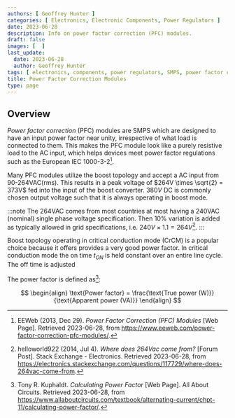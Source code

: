 ```yaml
---
authors: [ Geoffrey Hunter ]
categories: [ Electronics, Electronic Components, Power Regulators ]
date: 2023-06-28
description: Info on power factor correction (PFC) modules.
draft: false
images: [  ]
last_update:
  date: 2023-06-28
  author: Geoffrey Hunter
tags: [ electronics, components, power regulators, SMPS, power factor correction, PFC ]
title: Power Factor Correction Modules
type: page
---
```


## Overview

_Power factor correction_ (PFC) modules are SMPS which are designed to have an input power factor near unity, irrespective of what load is connected to them. This makes the PFC module look like a purely resistive load to the AC input, which helps devices meet power factor regulations such as the European IEC 1000-3-2[^eeweb-power-factor-correction-modules].

Many PFC modules utilize the boost topology and accept a AC input from 90-264VAC(rms). This results in a peak voltage of $264V \times \sqrt{2} = 373V$ fed into the input of the boost converter. $380V$ DC is commonly chosen output voltage such that it is always operating in boost mode.

:::note
The 264VAC comes from most countries at most having a 240VAC (nominal) single phase voltage specification. Then 10% variation is added as typically allowed in grid specifications, i.e. $240V \times 1.1 = 264V$[^stack-exchange-where-does-264vac-come-from].
:::

Boost topology operating in critical conduction mode (CrCM) is a popular choice because it offers provides a very good power factor. In critical conduction mode the on time $t_{ON}$ is held constant over an entire line cycle. The off time is adjusted 

The power factor is defined as[^all-about-circuits-calculating-power-factor]:

$$
\begin{align}
\text{Power factor} = \frac{\text{True power (W)}}{\text{Apparent power (VA)}}
\end{align}
$$

[^eeweb-power-factor-correction-modules]: EEWeb (2013, Dec 29). _Power Factor Correction (PFC) Modules_ [Web Page]. Retrieved 2023-06-28, from https://www.eeweb.com/power-factor-correction-pfc-modules/.
[^stack-exchange-where-does-264vac-come-from]: helloworld922 (2014, Jul 4). _Where does 264Vac come from?_ [Forum Post]. Stack Exchange - Electronics. Retrieved 2023-06-28, from https://electronics.stackexchange.com/questions/117729/where-does-264vac-come-from.
[^all-about-circuits-calculating-power-factor]: Tony R. Kuphaldt. _Calculating Power Factor_ [Web Page]. All About Circuits. Retrieved 2023-06-28, from https://www.allaboutcircuits.com/textbook/alternating-current/chpt-11/calculating-power-factor/.
